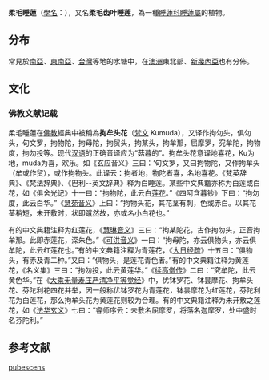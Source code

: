 {{Speciesbox 
| image = Nymphaea pubescens1MTFL.jpg
| image_caption = 柔毛睡蓮
| image_width = 250px
| status =LC
| status_system =IUCN3.1
| status_ref ={{r|IUCN}}
| genus = Nymphaea subg. Lotos
| species =pubescens
| authority = [[Willd.|Willd.]], 1799
| synonyms_ref ={{r|theplantlist}}
| synonyms =
*''Nymphaea lotus'' var. ''pubescens''<br>{{small|(Willd.) [[Hook._f.|Hook. f.]] & [[Thomson|Thomson]], 1872}}
}}
'''柔毛睡蓮'''（[[學名|學名]]：''{{lang|la|Nymphaea pubescens}}''），又名'''柔毛齿叶睡莲'''，為一種[[睡蓮科|睡蓮科]][[睡蓮屬|睡蓮屬]]的植物{{r|theplantlist}}。

==分布==
常見於[[南亞|南亞]]、[[東南亞|東南亞]]、[[台灣|台灣]]等地的水塘中，在[[澳洲|澳洲]]東北部、[[新幾內亞|新幾內亞]]也有分佈{{r|IUCN|GRIN}}。

==文化==
=== 佛教文献记载 ===
柔毛睡蓮在[[佛教|佛教]]經典中被稱為'''拘牟头花'''（[[梵文|梵文]] Kumuda）{{r|丁福保}}，又译作拘勿头，俱勿头，句文罗，拘物陀，拘母陀，拘贸头，拘某头，拘牟那，屈摩罗，究牟陀，拘物度，拘勿投等。现代[[汉语|汉语]]的正确音译应为“菇暮的”。拘牟头花意译地喜花，Ku为地，muda为喜，欢乐。如《玄应音义》三曰：‘句文罗，又曰拘物陀，又作拘牟头（牟或作贸），或作拘物头。此译云：拘者地，物陀者喜，名地喜花。《梵英辞典》、《梵法辞典》、《巴利--英文辞典》释为白睡莲。某些中文典籍亦称为白莲或白花，如《俱舍光记》十一曰：“拘物陀，此云白[[莲花|莲花]]。”《四阿含暮钞》下曰：“拘勿度，此云白华。”《[[慧苑音义|慧苑音义]]》上曰：“拘物头花，其花茎有刺，色或赤白。以其花茎稍短，未开敷时，状即蹴然故，亦或名小白花也。”

有的中文典籍注释为红莲花，《[[慧琳音义|慧琳音义]]》三曰：“拘某陀花，古作拘勿头，正音拘牟那。此即赤莲花，深朱色。”《[[可洪音义|可洪音义]]》一曰：“拘母陀，亦云俱物头，亦云俱牟陀，此云红莲花也。”有的中文典籍注释为青莲花，《[[大日经疏|大日经疏]]》十五曰：“俱物头，有赤及青二种。”又曰：“俱物头，是莲花青色者。”有的中文典籍注释为黄莲花，《名义集》三曰：“拘勿投，此云黄莲华。”《[[续高僧传|续高僧传]]》二曰：“究牟陀，此云黄色华。”在《[[大乘无量寿庄严清净平等觉经|大乘无量寿庄严清净平等觉经]]》中，优钵罗花、钵昙摩花、拘牟头花、芬陀利花四花并举，因一般称优钵罗花为青莲花，钵昙摩花为红莲花，芬陀利花为白莲花，那么拘牟头花为黄莲花则较为合理。有的中文典籍注释为未开敷之莲花，如《[[法华玄义|法华玄义]]》七曰：“睿师序云：未敷名屈摩罗，将落名迦摩罗，处中盛时名芬陀利。”

== 参考文献 ==
{{reflist|refs=
<ref name="丁福保">[[丁福保|丁福保]]《[[佛学大辞典|佛学大辞典]]》</ref>
<ref name="theplantlist">[http://www.theplantlist.org/tpl1.1/record/kew-2384479 ''Nymphaea pubescens'' Willd.]. In: ''The Plant List'' (2013). Version 1.1. Published on the Internet; http://www.theplantlist.org/ [2015-2-1].</ref>
<ref name="IUCN">Gupta, A.K. 2013. [http://www.iucnredlist.org/details/168878/0 ''Nymphaea pubescens]''. [[The_IUCN_Red_List_of_Threatened_Species|The IUCN Red List of Threatened Species]]. Version 2014.3. <www.iucnredlist.org>. Downloaded on 01 February 2015.</ref>
<ref name="GRIN">[http://www.ars-grin.gov/cgi-bin/npgs/html/taxon.pl?25443 ''Nymphaea pubescens'' Willd.]. In: USDA, ARS, National Genetic Resources Program.
Germplasm Resources Information Network - (GRIN) [Online Database].
National Germplasm Resources Laboratory, Beltsville, Maryland.
URL: http://www.ars-grin.gov/cgi-bin/npgs/html/taxon.pl?25443 (01 February 2015)</ref>
}}
{{Taxonbar|from=Q3242478}}

[[Category:睡蓮屬|pubescens]]